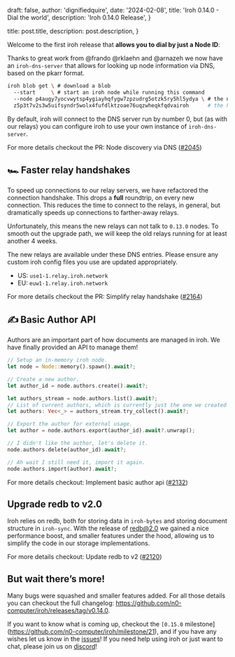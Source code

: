 
  draft: false,
  author: 'dignifiedquire',
  date: '2024-02-08',
  title: 'Iroh 0.14.0 - Dial the world',
  description:
    'Iroh 0.14.0 Release',
}

  title: post.title,
  description: post.description,
}


Welcome to the first iroh release that **allows you to dial by just a Node ID**:

Thanks to great work from @frando @rklaehn and @arnazeh we now have an `iroh-dns-server` that allows for looking up node information via DNS, based on the pkarr format.

```bash
iroh blob get \ # download a blob
  --start     \ # start an iroh node while running this command
  --node p4augy7yocvwytsp4ygiayhqfygw7zpzudrg5otzk5ry5hl5ydya \ # the node id
  z5p3t7v2s3w5uifsyndr5wolx4fufdlktzoae76uqzwheqkfqdvairoh      # the hash of the blob
```

By default, iroh will connect to the DNS server run by number 0, but (as with our relays) you can configure iroh to use your own instance of `iroh-dns-server`.

For more details checkout the PR: Node discovery via DNS ([#2045](https://github.com/n0-computer/iroh/issues/2045))

## 🏎️ Faster relay handshakes

To speed up connections to our relay servers, we have refactored the connection handshake. This drops a **full** roundtrip, on every new connection. This reduces the time to connect to the relays, in general, but dramatically speeds up connections to farther-away relays.

Unfortunately, this means the new relays can not talk to `0.13.0` nodes. To smooth out the upgrade path, we will keep the old relays running for at least another 4 weeks.

The new relays are available under these DNS entries. Please ensure any custom iroh config files you use are updated appropriately.

- US: `use1-1.relay.iroh.network`
- EU: `euw1-1.relay.iroh.network`

For more details checkout the PR: Simplify relay handshake ([#2164](https://github.com/n0-computer/iroh/issues/2164))

## ✍️ Basic Author API

Authors are an important part of how documents are managed in iroh. We have finally provided an API to manage them!

```rust
// Setup an in-memory iroh node.
let node = Node::memory().spawn().await?;

// Create a new author.
let author_id = node.authors.create().await?;

let authors_stream = node.authors.list().await?;
// List of current authors, which is currently just the one we created above.
let authors: Vec<_> = authors_stream.try_collect().await?;

// Export the author for external usage.
let author = node.authors.export(author_id).await?.unwrap();

// I didn't like the author, let's delete it.
node.authors.delete(author_id).await?;

// Ah wait I still need it, import it again.
node.authors.import(author).await?;
```

For more details checkout:  Implement basic author api ([#2132](https://github.com/n0-computer/iroh/issues/2132))

## Upgrade redb to v2.0

Iroh relies on redb, both for storing data in `iroh-bytes` and storing document structure in `iroh-sync`. With the release of [redb@2.0](https://github.com/cberner/redb/releases/tag/v2.0.0) we gained a nice performance boost, and smaller features under the hood, allowing us to simplify the code in our storage implementations.

For more details checkout: Update redb to v2 ([#2120](https://github.com/n0-computer/iroh/issues/2120))

## But wait there’s more!

Many bugs were squashed and smaller features added. For all those details you can checkout the full changelog: https://github.com/n0-computer/iroh/releases/tag/v0.14.0.

If you want to know what is coming up, checkout the `[0.15.0` milestone](https://github.com/n0-computer/iroh/milestone/21), and if you have any wishes let us know in the [issues](https://github.com/n0-computer/iroh/issues)! If you need help using iroh or just want to chat, please join us on [discord](https://discord.com/invite/DpmJgtU7cW)!